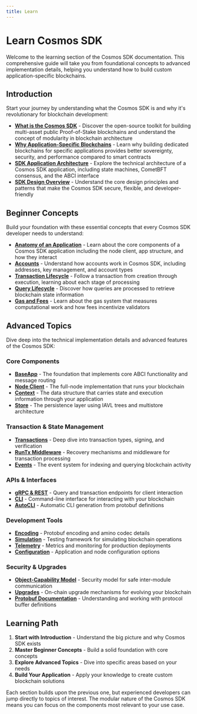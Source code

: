 ```yaml
---
title: Learn
---
```


# Learn Cosmos SDK

Welcome to the learning section of the Cosmos SDK documentation. This comprehensive guide will take you from foundational concepts to advanced implementation details, helping you understand how to build custom application-specific blockchains.

## Introduction

Start your journey by understanding what the Cosmos SDK is and why it's revolutionary for blockchain development:

- **[What is the Cosmos SDK](intro/overview.mdx)** - Discover the open-source toolkit for building multi-asset public Proof-of-Stake blockchains and understand the concept of modularity in blockchain architecture
- **[Why Application-Specific Blockchains](intro/why-app-specific.mdx)** - Learn why building dedicated blockchains for specific applications provides better sovereignty, security, and performance compared to smart contracts
- **[SDK Application Architecture](intro/sdk-app-architecture.mdx)** - Explore the technical architecture of a Cosmos SDK application, including state machines, CometBFT consensus, and the ABCI interface
- **[SDK Design Overview](intro/sdk-design.mdx)** - Understand the core design principles and patterns that make the Cosmos SDK secure, flexible, and developer-friendly

## Beginner Concepts

Build your foundation with these essential concepts that every Cosmos SDK developer needs to understand:

- **[Anatomy of an Application](beginner/app-anatomy.mdx)** - Learn about the core components of a Cosmos SDK application including the node client, app structure, and how they interact
- **[Accounts](beginner/accounts.mdx)** - Understand how accounts work in Cosmos SDK, including addresses, key management, and account types
- **[Transaction Lifecycle](beginner/tx-lifecycle.mdx)** - Follow a transaction from creation through execution, learning about each stage of processing
- **[Query Lifecycle](beginner/query-lifecycle.mdx)** - Discover how queries are processed to retrieve blockchain state information
- **[Gas and Fees](beginner/gas-fees.mdx)** - Learn about the gas system that measures computational work and how fees incentivize validators

## Advanced Topics

Dive deep into the technical implementation details and advanced features of the Cosmos SDK:

### Core Components
- **[BaseApp](advanced/baseapp.mdx)** - The foundation that implements core ABCI functionality and message routing
- **[Node Client](advanced/node.mdx)** - The full-node implementation that runs your blockchain
- **[Context](advanced/context.mdx)** - The data structure that carries state and execution information through your application
- **[Store](advanced/store.mdx)** - The persistence layer using IAVL trees and multistore architecture

### Transaction & State Management
- **[Transactions](advanced/transactions.mdx)** - Deep dive into transaction types, signing, and verification
- **[RunTx Middleware](advanced/runtx_middleware.mdx)** - Recovery mechanisms and middleware for transaction processing
- **[Events](advanced/events.mdx)** - The event system for indexing and querying blockchain activity

### APIs & Interfaces
- **[gRPC & REST](advanced/grpc_rest.mdx)** - Query and transaction endpoints for client interaction
- **[CLI](advanced/cli.mdx)** - Command-line interface for interacting with your blockchain
- **[AutoCLI](advanced/autocli.mdx)** - Automatic CLI generation from protobuf definitions

### Development Tools
- **[Encoding](advanced/encoding.mdx)** - Protobuf encoding and amino codec details
- **[Simulation](advanced/simulation.mdx)** - Testing framework for simulating blockchain operations
- **[Telemetry](advanced/telemetry.mdx)** - Metrics and monitoring for production deployments
- **[Configuration](advanced/config.mdx)** - Application and node configuration options

### Security & Upgrades
- **[Object-Capability Model](advanced/ocap.mdx)** - Security model for safe inter-module communication
- **[Upgrades](advanced/upgrade.mdx)** - On-chain upgrade mechanisms for evolving your blockchain
- **[Protobuf Documentation](advanced/proto-docs.mdx)** - Understanding and working with protocol buffer definitions

## Learning Path

1. **Start with Introduction** - Understand the big picture and why Cosmos SDK exists
2. **Master Beginner Concepts** - Build a solid foundation with core concepts
3. **Explore Advanced Topics** - Dive into specific areas based on your needs
4. **Build Your Application** - Apply your knowledge to create custom blockchain solutions

Each section builds upon the previous one, but experienced developers can jump directly to topics of interest. The modular nature of the Cosmos SDK means you can focus on the components most relevant to your use case.